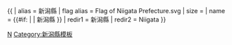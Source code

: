 {{ {{{1<noinclude>|country showdata</noinclude>}}}
| alias = 新潟縣
| flag alias = Flag of Niigata Prefecture.svg
| size = {{{size|}}}
| name = {{#if: {{{name|}}} | {{{name|}}} | 新潟縣 }}
<noinclude>
| redir1 = 新潟縣
| redir2 = Niigata
</noinclude>
}}<noinclude>
[[Category:日本行政區劃資料模板|N]]
[[Category:新潟縣模板]]
</noinclude>